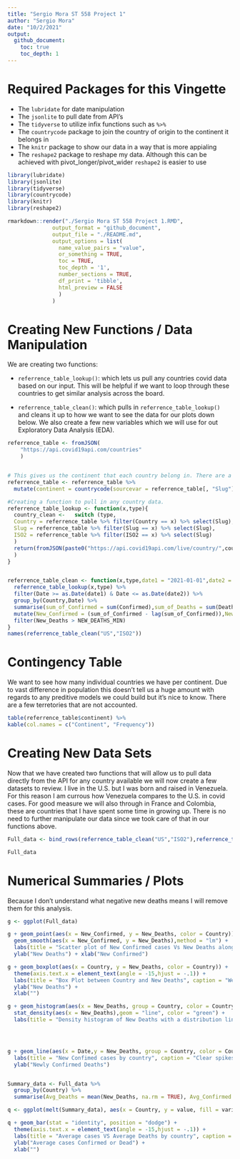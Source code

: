 ```yaml
---
title: "Sergio Mora ST 558 Project 1"
author: "Sergio Mora"
date: "10/2/2021"
output:
  github_document:
    toc: true
    toc_depth: 1
---
```


# Required Packages for this Vingette

  - The `lubridate` for date manipulation
  - The `jsonlite` to pull date from API's
  - The `tidyverse` to utilize infix functions such as `%>%`
  - The `countrycode` package to join the country of origin to the continent it belongs in
  - The `knitr` package to show our data in a way that is more appialing
  - The `reshape2` package to reshape my data. Although this can be achieved with pivot_longer/pivot_wider `reshape2` is easier to use
```r
library(lubridate)
library(jsonlite)
library(tidyverse)
library(countrycode)
library(knitr)
library(reshape2)
```



```r
rmarkdown::render("./Sergio Mora ST 558 Project 1.RMD", 
              output_format = "github_document", 
              output_file = "./README.md",
              output_options = list(
                name_value_pairs = "value",
                or_something = TRUE,
                toc = TRUE,
                toc_depth = '1',
                number_sections = TRUE,
                df_print = 'tibble',
                html_preview = FALSE
                )
              )
```

# Creating New Functions / Data Manipulation
We are creating two functions:

  - `referrence_table_lookup()`: which lets us pull any countries covid data based on our input. This will be helpful if we want to loop through these countries to get similar analysis across the board.
  
  - `referrence_table_clean()`: which pulls in `referrence_table_lookup()` and cleans it up to how we want to see the data for our plots down below. We also create a few new variables which we will use for out Exploratory Data Analysis (EDA).

```r
referrence_table <- fromJSON(
    "https://api.covid19api.com/countries"
    )


# This gives us the continent that each country belong in. There are a few exception that this function does not count for, we will not acocunt for these manually since we are not looking at these individually and because my geography skills are awful.
referrence_table <- referrence_table %>% 
  mutate(continent = countrycode(sourcevar = referrence_table[, "Slug"], origin = "country.name", destination = "continent"))

#Creating a function to pull in any country data.
referrence_table_lookup <- function(x,type){
  country_clean <-   switch (type,
  Country = referrence_table %>% filter(Country == x) %>% select(Slug),
  Slug = referrence_table %>% filter(Slug == x) %>% select(Slug),
  ISO2 = referrence_table %>% filter(ISO2 == x) %>% select(Slug)
  )
  return(fromJSON(paste0("https://api.covid19api.com/live/country/",country_clean,"/status/confirmed"))
  )
}


referrence_table_clean <- function(x,type,date1 = "2021-01-01",date2 = "3000-01-01",NEW_DEATHS_MIN = 0,...){
  referrence_table_lookup(x,type) %>% 
  filter(Date >= as.Date(date1) & Date <= as.Date(date2)) %>% 
  group_by(Country,Date) %>% 
  summarise(sum_of_Confirmed = sum(Confirmed),sum_of_Deaths = sum(Deaths),sum_of_Active = sum(Active))  %>% 
  mutate(New_Confirmed = (sum_of_Confirmed - lag(sum_of_Confirmed)),New_Deaths = (sum_of_Deaths - lag(sum_of_Deaths)),New_Active = (sum_of_Active - lag(sum_of_Active)),Date = ymd_hms(Date)) %>%
  filter(New_Deaths > NEW_DEATHS_MIN)
}
names(referrence_table_clean("US","ISO2"))

```

# Contingency Table
We want to see how many individual countries we have per continent. Due to vast difference in population this doesn't tell us a huge amount with regards to any preditive models we could build but it's nice to know. There are a few terretories that are not accounted.

```r
table(referrence_table$continent) %>% 
kable(col.names = c("Continent", "Frequency"))
```


# Creating New Data Sets
Now that we have created two functions that will allow us to pull data directly from the API for any country available we will now create a few datasets to review. I live in the U.S. but I was born and raised in Venezuela. For this reason I am currous how Venezuela compares to the U.S. in covid cases. For good measure we will also through in France and Colombia, these are countries that I have spent some time in growing up. There is no need to further manipulate our data since we took care of that in our functions above.
```r
Full_data <- bind_rows(referrence_table_clean("US","ISO2"),referrence_table_clean("venezuela","Slug"),referrence_table_clean("France","Country"),referrence_table_clean("Colombia","Country"))

Full_data
```


# Numerical Summaries / Plots

Because I don't understand what negative new deaths means I will remove them for this analysis.

```r
g <- ggplot(Full_data)

g + geom_point(aes(x = New_Confirmed, y = New_Deaths, color = Country)) + 
  geom_smooth(aes(x = New_Confirmed, y = New_Deaths),method = "lm") + 
  labs(title = "Scatter plot of New Confirmed cases Vs New Deaths along with a linear model.", caption = "There is a clear positive correlation.") +
  ylab("New Deaths") + xlab("New Confirmed")

g + geom_boxplot(aes(x = Country, y = New_Deaths, color = Country)) + 
  theme(axis.text.x = element_text(angle = -15,hjust = -.1)) + 
  labs(title = "Box Plot between Country and New Deaths", caption = "We see a few outliers") + 
  ylab("New Deaths") + 
  xlab("")

g + geom_histogram(aes(x = New_Deaths, group = Country, color = Country, y = ..density..), position = "dodge") + 
  stat_density(aes(x = New_Deaths),geom = "line", color = "green") + 
  labs(title = "Density histogram of New Deaths with a distribution line overlayed", caption = "Clearly Right skewed moth days days we had 'low' number of new deaths") + xlab("New Confirmed")




g + geom_line(aes(x = Date,y = New_Deaths, group = Country, color = Country)) + 
  labs(title = "New Confimed cases by country", caption = "Clear spikes that seem to lign up with our outliers") + 
  ylab("Newly Confirmed Deaths")


Summary_data <- Full_data %>% 
  group_by(Country) %>% 
  summarise(Avg_Deaths = mean(New_Deaths, na.rm = TRUE), Avg_Confirmed = mean(New_Confirmed, na.rm = TRUE))

q <- ggplot(melt(Summary_data), aes(x = Country, y = value, fill = variable, color = variable))

q + geom_bar(stat = "identity", position = "dodge") + 
  theme(axis.text.x = element_text(angle = -15,hjust = -.1)) + 
  labs(title = "Average cases VS Average Deaths by country", caption = "We see only a 'small' percentage of cases are dying on average") + 
  ylab("Average cases Confirmed or Dead") + 
  xlab("")
```

